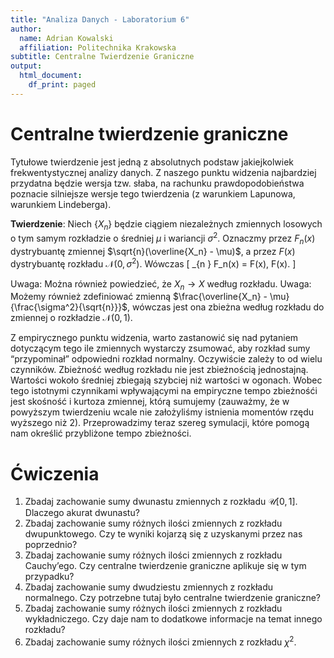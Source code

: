 ```yaml
---
title: "Analiza Danych - Laboratorium 6"
author:
  name: Adrian Kowalski
  affiliation: Politechnika Krakowska
subtitle: Centralne Twierdzenie Graniczne
output:
  html_document:
    df_print: paged
---
```


# Centralne twierdzenie graniczne

Tytułowe twierdzenie jest jedną z absolutnych podstaw jakiejkolwiek frekwentystycznej analizy danych. Z naszego punktu widzenia najbardziej przydatna będzie wersja tzw. słaba, na rachunku prawdopodobieństwa poznacie silniejsze wersje tego twierdzenia (z warunkiem Lapunowa, warunkiem Lindeberga). 

**Twierdzenie**: Niech $\{ X_n \}$ będzie ciągiem niezależnych zmiennych losowych o tym samym rozkładzie o średniej $\mu$ i wariancji $\sigma^2$. Oznaczmy przez $F_n(x)$ dystrybuantę zmiennej $\sqrt{n}(\overline{X_n} - \mu)$, a przez $F(x)$ dystrybuantę rozkładu $\mathcal{N}(0,\sigma^2)$. Wówczas 
\[ \lim_{n \rightarrow \infty} F_n(x) = F(x), \mbox{w punktach ciągłości }F(x).  \]

Uwaga: Można również powiedzieć, że $X_n \rightarrow X$ według rozkładu.
Uwaga: Możemy również zdefiniować zmienną $\frac{\overline{X_n} - \mu}{\frac{\sigma^2}{\sqrt{n}}}$, wówczas jest ona zbieżna według rozkładu do zmiennej o rozkładzie $\mathcal{N}(0,1)$.

Z empirycznego punktu widzenia, warto zastanowić się nad pytaniem dotyczącym tego ile zmiennych wystarczy zsumować, aby rozkład sumy "przypominał" odpowiedni rozkład normalny. Oczywiście zależy to od wielu czynników. Zbieżność według rozkładu nie jest zbieżnością jednostajną. Wartości wokoło średniej zbiegają szybciej niż wartości w ogonach. Wobec tego istotnymi czynnikami wpływającymi na empiryczne tempo zbieżnośći jest skośność i kurtoza zmiennej, którą sumujemy (zauważmy, że w powyższym twierdzeniu wcale nie założyliśmy istnienia momentów rzędu wyższego niż $2$). Przeprowadzimy teraz szereg symulacji, które pomogą nam określić przybliżone tempo zbieżności.

# Ćwiczenia

1. Zbadaj zachowanie sumy dwunastu zmiennych z rozkładu $\mathcal{U}[0,1]$. Dlaczego akurat dwunastu?
2. Zbadaj zachowanie sumy różnych ilości zmiennych z rozkładu dwupunktowego. Czy te wyniki kojarzą się z uzyskanymi przez nas poprzednio?
3. Zbadaj zachowanie sumy różnych ilości zmiennych z rozkładu Cauchy'ego. Czy centralne twierdzenie graniczne aplikuje się w tym przypadku?
4. Zbadaj zachowanie sumy dwudziestu zmiennych z rozkładu normalnego. Czy potrzebne tutaj było centralne twierdzenie graniczne?
5. Zbadaj zachowanie sumy różnych ilości zmiennych z rozkładu wykładniczego. Czy daje nam to dodatkowe informacje na temat innego rozkładu?
6. Zbadaj zachowanie sumy różnych ilości zmiennych z rozkładu $\chi^2$.